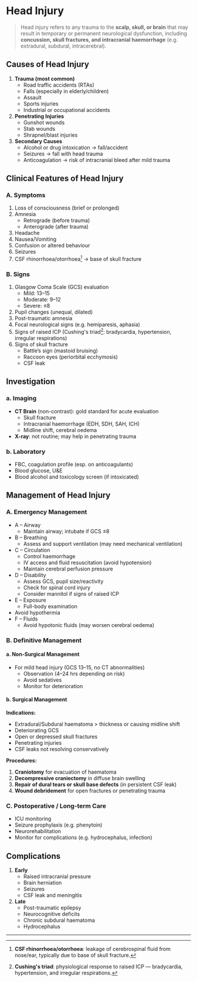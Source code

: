 # Head Injury

> Head injury refers to any trauma to the **scalp, skull, or brain** that may result in temporary or permanent neurological dysfunction, including **concussion, skull fractures, and intracranial haemorrhage** (e.g. extradural, subdural, intracerebral).

## Causes of Head Injury

1. **Trauma (most common)**
   - Road traffic accidents (RTAs)
   - Falls (especially in elderly/children)
   - Assault
   - Sports injuries
   - Industrial or occupational accidents
2. **Penetrating Injuries**
   - Gunshot wounds
   - Stab wounds
   - Shrapnel/blast injuries
3. **Secondary Causes**
   - Alcohol or drug intoxication → fall/accident
   - Seizures → fall with head trauma
   - Anticoagulation → risk of intracranial bleed after mild trauma

## Clinical Features of Head Injury

### A. Symptoms

1. Loss of consciousness (brief or prolonged)
2. Amnesia
   - Retrograde (before trauma)
   - Anterograde (after trauma)
3. Headache
4. Nausea/Vomiting
5. Confusion or altered behaviour
6. Seizures
7. CSF rhinorrhoea/otorrhoea[^1] → base of skull fracture

### B. Signs

1. Glasgow Coma Scale (GCS) evaluation
   - Mild: 13–15
   - Moderate: 9–12
   - Severe: ≤8
2. Pupil changes (unequal, dilated)
3. Post-traumatic amnesia
4. Focal neurological signs (e.g. hemiparesis, aphasia)
5. Signs of raised ICP (Cushing's triad[^2]: bradycardia, hypertension, irregular respirations)
6. Signs of skull fracture
   - Battle’s sign (mastoid bruising)
   - Raccoon eyes (periorbital ecchymosis)
   - CSF leak

## Investigation

### a. Imaging

- **CT Brain** (non-contrast): gold standard for acute evaluation
  - Skull fracture
  - Intracranial haemorrhage (EDH, SDH, SAH, ICH)
  - Midline shift, cerebral oedema
- **X-ray**: not routine; may help in penetrating trauma

### b. Laboratory

- FBC, coagulation profile (esp. on anticoagulants)
- Blood glucose, U\&E
- Blood alcohol and toxicology screen (if intoxicated)

## Management of Head Injury

### A. Emergency Management

- A – Airway
  - Maintain airway; intubate if GCS ≤8
- B – Breathing
  - Assess and support ventilation (may need mechanical ventilation)
- C – Circulation
  - Control haemorrhage
  - IV access and fluid resuscitation (avoid hypotension)
  - Maintain cerebral perfusion pressure
- D – Disability
  - Assess GCS, pupil size/reactivity
  - Check for spinal cord injury
  - Consider mannitol if signs of raised ICP
- E – Exposure
  - Full-body examination
- Avoid hypothermia
- F – Fluids
  - Avoid hypotonic fluids (may worsen cerebral oedema)

### B. Definitive Management

#### a. Non-Surgical Management

- For mild head injury (GCS 13–15, no CT abnormalities)
  - Observation (4–24 hrs depending on risk)
  - Avoid sedatives
  - Monitor for deterioration

#### b. Surgical Management

**Indications:**

- Extradural/Subdural haematoma > thickness or causing midline shift
- Deteriorating GCS
- Open or depressed skull fractures
- Penetrating injuries
- CSF leaks not resolving conservatively

**Procedures:**

1. **Craniotomy** for evacuation of haematoma
1. **Decompressive craniectomy** in diffuse brain swelling
1. **Repair of dural tears or skull base defects** (in persistent CSF leak)
1. **Wound debridement** for open fractures or penetrating trauma

### C. Postoperative / Long-term Care

- ICU monitoring
- Seizure prophylaxis (e.g. phenytoin)
- Neurorehabilitation
- Monitor for complications (e.g. hydrocephalus, infection)

## Complications

1. **Early**
   - Raised intracranial pressure
   - Brain herniation
   - Seizures
   - CSF leak and meningitis
2. **Late**
   - Post-traumatic epilepsy
   - Neurocognitive deficits
   - Chronic subdural haematoma
   - Hydrocephalus

---

[^1]: **CSF rhinorrhoea/otorrhoea**: leakage of cerebrospinal fluid from nose/ear, typically due to base of skull fracture.

[^2]: **Cushing's triad**: physiological response to raised ICP — bradycardia, hypertension, and irregular respirations.
